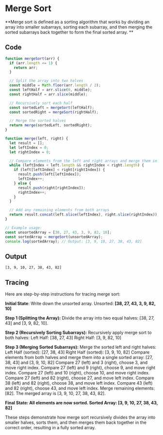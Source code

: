 # Merge Sort

**Merge sort is defined as a sorting algorithm that works by dividing an array into smaller subarrays, sorting each subarray, and then merging the sorted subarrays back together to form the final sorted array. **
 

## Code
```js filename="Sorting-Algo/mg.js"
function mergeSort(arr) {
  if (arr.length <= 1) {
    return arr;
  }

  // Split the array into two halves
  const middle = Math.floor(arr.length / 2);
  const leftHalf = arr.slice(0, middle);
  const rightHalf = arr.slice(middle);

  // Recursively sort each half
  const sortedLeft = mergeSort(leftHalf);
  const sortedRight = mergeSort(rightHalf);

  // Merge the sorted halves
  return merge(sortedLeft, sortedRight);
}

function merge(left, right) {
  let result = [];
  let leftIndex = 0;
  let rightIndex = 0;

  // Compare elements from the left and right arrays and merge them in sorted order
  while (leftIndex < left.length && rightIndex < right.length) {
    if (left[leftIndex] < right[rightIndex]) {
      result.push(left[leftIndex]);
      leftIndex++;
    } else {
      result.push(right[rightIndex]);
      rightIndex++;
    }
  }

  // Add any remaining elements from both arrays
  return result.concat(left.slice(leftIndex), right.slice(rightIndex));
}

// Example usage:
const unsortedArray = [38, 27, 43, 3, 9, 82, 10];
const sortedArray = mergeSort(unsortedArray);
console.log(sortedArray); // Output: [3, 9, 10, 27, 38, 43, 82]

```

## Output
```
[3, 9, 10, 27, 38, 43, 82]
```

## Tracing 
Here are step-by-step instructions for tracing merge sort:

**Initial State**: Write down the unsorted array.
Unsorted: **[38, 27, 43, 3, 9, 82, 10]**

**Step 1 (Splitting the Array):**
Divide the array into two equal halves: [38, 27, 43] and [3, 9, 82, 10].

**Step 2 (Recursively Sorting Subarrays):**
Recursively apply merge sort to both halves:
Left Half: [38, 27, 43]
Right Half: [3, 9, 82, 10]

**Step 3 (Merging Sorted Subarrays):**
Merge the sorted left and right halves:
Left Half (sorted): [27, 38, 43]
Right Half (sorted): [3, 9, 10, 82]
Compare elements from both halves and merge them into a single sorted array:
[27, 38, 43] and [3, 9, 10, 82]
Compare 27 (left) and 3 (right), choose 3, and move right index.
Compare 27 (left) and 9 (right), choose 9, and move right index.
Compare 27 (left) and 10 (right), choose 10, and move right index.
Compare 27 (left) and 82 (right), choose 27, and move left index.
Compare 38 (left) and 82 (right), choose 38, and move left index.
Compare 43 (left) and 82 (right), choose 43, and move left index.
Merge remaining elements: [82].
The merged array is [3, 9, 10, 27, 38, 43, 82].

**Final State: All elements are now sorted.
Sorted Array: [3, 9, 10, 27, 38, 43, 82]**


These steps demonstrate how merge sort recursively divides the array into smaller halves, sorts them, and then merges them back together in the correct order, resulting in a fully sorted array.